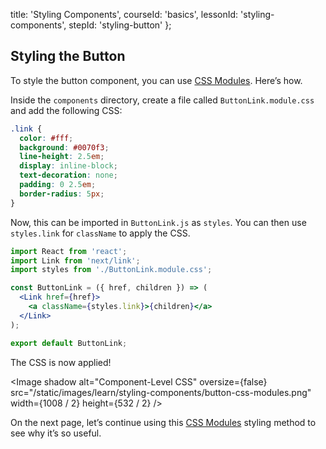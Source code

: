 
  title: 'Styling Components',
  courseId: 'basics',
  lessonId: 'styling-components',
  stepId: 'styling-button'
};

## Styling the Button

To style the button component, you can use [CSS Modules](https://github.com/css-modules/css-modules). Here’s how.

Inside the `components` directory, create a file called `ButtonLink.module.css` and add the following CSS:

```css
.link {
  color: #fff;
  background: #0070f3;
  line-height: 2.5em;
  display: inline-block;
  text-decoration: none;
  padding: 0 2.5em;
  border-radius: 5px;
}
```

Now, this can be imported in `ButtonLink.js` as `styles`. You can then use `styles.link` for `className` to apply the CSS.

```jsx
import React from 'react';
import Link from 'next/link';
import styles from './ButtonLink.module.css';

const ButtonLink = ({ href, children }) => (
  <Link href={href}>
    <a className={styles.link}>{children}</a>
  </Link>
);

export default ButtonLink;
```

The CSS is now applied!

<Image
  shadow
  alt="Component-Level CSS"
  oversize={false}
  src="/static/images/learn/styling-components/button-css-modules.png"
  width={1008 / 2}
  height={532 / 2}
/>

On the next page, let’s continue using this [CSS Modules](https://github.com/css-modules/css-modules) styling method to see why it’s so useful.


